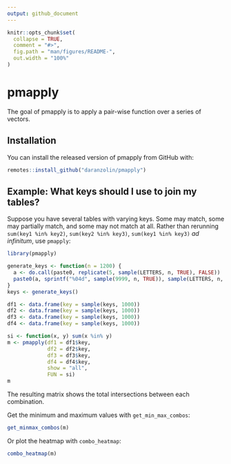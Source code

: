 ```yaml
---
output: github_document
---
```


<!-- README.md is generated from README.Rmd. Please edit that file -->

```r
knitr::opts_chunk$set(
  collapse = TRUE,
  comment = "#>",
  fig.path = "man/figures/README-",
  out.width = "100%"
)
```
# pmapply

<!-- badges: start -->
<!-- badges: end -->

The goal of pmapply is to apply a pair-wise function over a series of vectors. 

## Installation

You can install the released version of pmapply from GitHub with:

``` r
remotes::install_github("daranzolin/pmapply")
```

## Example: What keys should I use to join my tables?

Suppose you have several tables with varying keys. Some may match, some may partially match, and some may not match at all. Rather than rerunning `sum(key1 %in% key2)`, `sum(key2 %in% key3)`, `sum(key1 %in% key3)` *ad infinitum*, use `pmapply`:


```r
library(pmapply)

generate_keys <- function(n = 1200) {
  a <- do.call(paste0, replicate(5, sample(LETTERS, n, TRUE), FALSE))
  paste0(a, sprintf("%04d", sample(9999, n, TRUE)), sample(LETTERS, n, TRUE))
}
keys <- generate_keys()

df1 <- data.frame(key = sample(keys, 1000))
df2 <- data.frame(key = sample(keys, 1000))
df3 <- data.frame(key = sample(keys, 1000))
df4 <- data.frame(key = sample(keys, 1000))

si <- function(x, y) sum(x %in% y)
m <- pmapply(df1 = df1$key,
             df2 = df2$key, 
             df3 = df3$key,
             df4 = df4$key,
             show = "all",
             FUN = si)
m
```

The resulting matrix shows the total intersections between each combination.

Get the minimum and maximum values with `get_min_max_combos`:

```r
get_minmax_combos(m)
```

Or plot the heatmap with `combo_heatmap`:

```r
combo_heatmap(m)
```


